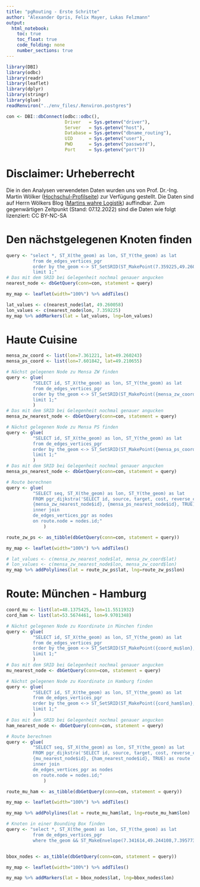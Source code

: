 ```yaml
---
title: "pgRouting - Erste Schritte"
author: "Alexander Opris, Felix Mayer, Lukas Felzmann"
output:
  html_notebook:
    toc: true
    toc_float: true
    code_folding: none
    number_sections: true
---
```


```r
library(DBI)
library(odbc)
library(readr)
library(leaflet)
library(dplyr)
library(stringr)
library(glue)
readRenviron("../env_files/.Renviron.postgres")
```

```r
con <- DBI::dbConnect(odbc::odbc(),
                      Driver   = Sys.getenv("driver"),
                      Server   = Sys.getenv("host"),
                      Database = Sys.getenv("dbname_routing"),
                      UID      = Sys.getenv("user"),
                      PWD      = Sys.getenv("password"),
                      Port     = Sys.getenv("port"))
```

# Disclaimer: Urheberrecht
Die in den Analysen verwendeten Daten wurden uns von Prof. Dr.-Ing. Martin Wölker ([Hochschul-Profilseite](https://www.hs-kl.de/hochschule/profil/personenverzeichnis/detailanzeige-personen/person/martin-woelker)) zur Verfügung gestellt. Die Daten sind auf Herrn Wölkers Blog ([Martins wahre Logistik](https://martins-wahre-logistik.blogspot.com/2022/10/logistics-case-studies-der-lieferschein.html)) auffindbar. Zum gegenwärtigen Zeitpunkt (Stand: 07.12.2022) sind die Daten wie folgt lizenziert: CC BY-NC-SA




# Den nächstgelegenen Knoten finden
```r
query <- "select *, ST_X(the_geom) as lon, ST_Y(the_geom) as lat
          from de_edges_vertices_pgr
          order by the_geom <-> ST_SetSRID(ST_MakePoint(7.359225,49.260058), 4326)
          limit 1;"
# Das mit dem SRID bei Gelegenheit nochmal genauer angucken
nearest_node <- dbGetQuery(conn=con, statement = query)
```

```r
my_map <- leaflet(width="100%") %>% addTiles()
```

```r
lat_values <- c(nearest_node$lat, 49.260058)
lon_values <- c(nearest_node$lon, 7.359225)
my_map %>% addMarkers(lat = lat_values, lng=lon_values)
```




# Haute Cuisine

```r
mensa_zw_coord <- list(lon=7.361221, lat=49.260243)
mensa_ps_coord <- list(lon=7.601842, lat=49.210655)
```

```r
# Nächst gelegenen Node zu Mensa ZW finden
query <- glue(
          "SELECT id, ST_X(the_geom) as lon, ST_Y(the_geom) as lat
          from de_edges_vertices_pgr
          order by the_geom <-> ST_SetSRID(ST_MakePoint({mensa_zw_coord$lon}, {mensa_zw_coord$lat}), 4326)
          limit 1;"
          )
# Das mit dem SRID bei Gelegenheit nochmal genauer angucken
mensa_zw_nearest_node <- dbGetQuery(conn=con, statement = query)
```

```r
# Nächst gelegenen Node zu Mensa PS finden
query <- glue(
          "SELECT id, ST_X(the_geom) as lon, ST_Y(the_geom) as lat
          from de_edges_vertices_pgr
          order by the_geom <-> ST_SetSRID(ST_MakePoint({mensa_ps_coord$lon}, {mensa_ps_coord$lat}), 4326)
          limit 1;"
          )
# Das mit dem SRID bei Gelegenheit nochmal genauer angucken
mensa_ps_nearest_node <- dbGetQuery(conn=con, statement = query)
```

```r
# Route berechnen
query <- glue(
          "SELECT seq, ST_X(the_geom) as lon, ST_Y(the_geom) as lat
          FROM pgr_dijkstra('SELECT id, source, target, cost, reverse_cost FROM de_edges',
          {mensa_zw_nearest_node$id}, {mensa_ps_nearest_node$id}, TRUE) as route
  	      inner join
  	      de_edges_vertices_pgr as nodes
  	      on route.node = nodes.id;"
              )

route_zw_ps <- as_tibble(dbGetQuery(conn=con, statement = query))
```

```r
my_map <- leaflet(width="100%") %>% addTiles()
```

```r
# lat_values <- c(mensa_zw_nearest_node$lat, mensa_zw_coord$lat)
# lon_values <- c(mensa_zw_nearest_node$lon, mensa_zw_coord$lon)
my_map %>% addPolylines(lat = route_zw_ps$lat, lng=route_zw_ps$lon)
```




# Route: München - Hamburg
```r
coord_mu <- list(lat=48.1375425, lon=11.5511932)
cord_ham <- list(lat=53.5674461, lon=9.9701348)
```

```r
# Nächst gelegenen Node zu Koordinate in München finden
query <- glue(
          "SELECT id, ST_X(the_geom) as lon, ST_Y(the_geom) as lat
          from de_edges_vertices_pgr
          order by the_geom <-> ST_SetSRID(ST_MakePoint({coord_mu$lon}, {coord_mu$lat}), 4326)
          limit 1;"
          )
# Das mit dem SRID bei Gelegenheit nochmal genauer angucken
mu_nearest_node <- dbGetQuery(conn=con, statement = query)
```

```r
# Nächst gelegenen Node zu Koordinate in Hamburg finden
query <- glue(
          "SELECT id, ST_X(the_geom) as lon, ST_Y(the_geom) as lat
          from de_edges_vertices_pgr
          order by the_geom <-> ST_SetSRID(ST_MakePoint({cord_ham$lon}, {cord_ham$lat}), 4326)
          limit 1;"
          )
# Das mit dem SRID bei Gelegenheit nochmal genauer angucken
ham_nearest_node <- dbGetQuery(conn=con, statement = query)
```

```r
# Route berechnen
query <- glue(
          "SELECT seq, ST_X(the_geom) as lon, ST_Y(the_geom) as lat
          FROM pgr_dijkstra('SELECT id, source, target, cost, reverse_cost FROM de_edges',
          {mu_nearest_node$id}, {ham_nearest_node$id}, TRUE) as route
  	      inner join
  	      de_edges_vertices_pgr as nodes
  	      on route.node = nodes.id;"
              )

route_mu_ham <- as_tibble(dbGetQuery(conn=con, statement = query))
```

```r
my_map <- leaflet(width="100%") %>% addTiles()
```

```r
my_map %>% addPolylines(lat = route_mu_ham$lat, lng=route_mu_ham$lon)
```





```r
# Knoten in einer Bounding Box finden
query <- "select *, ST_X(the_geom) as lon, ST_Y(the_geom) as lat
          from de_edges_vertices_pgr
          where the_geom && ST_MakeEnvelope(7.341614,49.244108,7.395773,49.270605);"


bbox_nodes <- as_tibble(dbGetQuery(conn=con, statement = query))
```

```r
my_map <- leaflet(width="100%") %>% addTiles()
```

```r
my_map %>% addMarkers(lat = bbox_nodes$lat, lng=bbox_nodes$lon)
```